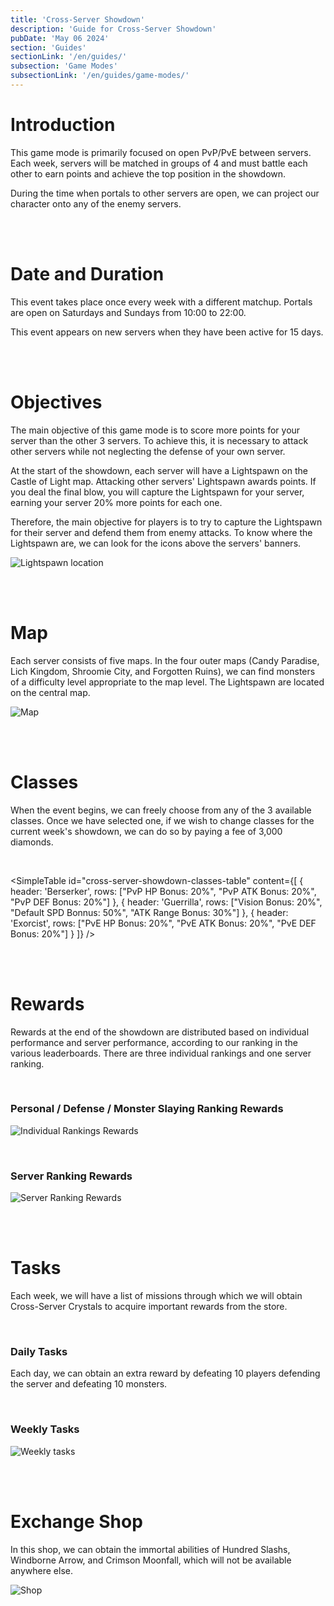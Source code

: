 ```yaml
---
title: 'Cross-Server Showdown'
description: 'Guide for Cross-Server Showdown'
pubDate: 'May 06 2024'
section: 'Guides'
sectionLink: '/en/guides/'
subsection: 'Game Modes'
subsectionLink: '/en/guides/game-modes/'
---
```




# Introduction
This game mode is primarily focused on open PvP/PvE between servers.
Each week, servers will be matched in groups of 4 and must battle each other to earn points and achieve the top position in the showdown.

During the time when portals to other servers are open, we can project our character onto any of the enemy servers.


<br/>
<br/>


# Date and Duration
This event takes place once every week with a different matchup.
Portals are open on Saturdays and Sundays from 10:00 to 22:00.

This event appears on new servers when they have been active for 15 days.


<br/>
<br/>


# Objectives
The main objective of this game mode is to score more points for your server than the other 3 servers.
To achieve this, it is necessary to attack other servers while not neglecting the defense of your own server.

At the start of the showdown, each server will have a Lightspawn on the Castle of Light map.
Attacking other servers' Lightspawn awards points.
If you deal the final blow, you will capture the Lightspawn for your server, earning your server 20% more points for each one.

Therefore, the main objective for players is to try to capture the Lightspawn for their server and defend them from enemy attacks.
To know where the Lightspawn are, we can look for the icons above the servers' banners.

![Lightspawn location](/assets/img/guides/game-modes/cross-server-showdown/lightspawn_location.webp)


<br/>
<br/>


# Map
Each server consists of five maps.
In the four outer maps (Candy Paradise, Lich Kingdom, Shroomie City, and Forgotten Ruins), we can find monsters of a difficulty level appropriate to the map level.
The Lightspawn are located on the central map.

![Map](/assets/img/guides/game-modes/cross-server-showdown/map.webp)


<br/>
<br/>


# Classes
When the event begins, we can freely choose from any of the 3 available classes.
Once we have selected one, if we wish to change classes for the current week's showdown, we can do so by paying a fee of 3,000 diamonds.

<br/>

<SimpleTable
    id="cross-server-showdown-classes-table"
    content={[
        {
            header: 'Berserker',
            rows: ["PvP HP Bonus: 20%", "PvP ATK Bonus: 20%", "PvP DEF Bonus: 20%"]
        },
        {
            header: 'Guerrilla',
            rows: ["Vision Bonus: 20%", "Default SPD Bonnus: 50%", "ATK Range Bonus: 30%"]
        },
        {
            header: 'Exorcist',
            rows: ["PvE HP Bonus: 20%", "PvE ATK Bonus: 20%", "PvE DEF Bonus: 20%"]
        }
    ]}
/>



<br/>
<br/>


# Rewards
Rewards at the end of the showdown are distributed based on individual performance and server performance, according to our ranking in the various leaderboards.
There are three individual rankings and one server ranking.

<br/>

### Personal / Defense / Monster Slaying Ranking Rewards

![Individual Rankings Rewards](/assets/img/guides/game-modes/cross-server-showdown/rewards_individual.webp)

<br/>

### Server Ranking Rewards

![Server Ranking Rewards](/assets/img/guides/game-modes/cross-server-showdown/rewards_server.webp)


<br/>
<br/>


# Tasks
Each week, we will have a list of missions through which we will obtain Cross-Server Crystals to acquire important rewards from the store.

<br/>

### Daily Tasks
Each day, we can obtain an extra reward by defeating 10 players defending the server and defeating 10 monsters.

<br/>

### Weekly Tasks
![Weekly tasks](/assets/img/guides/game-modes/cross-server-showdown/tasks.webp)


<br/>
<br/>


# Exchange Shop
In this shop, we can obtain the immortal abilities of Hundred Slashs, Windborne Arrow, and Crimson Moonfall, which will not be available anywhere else.

![Shop](/assets/img/guides/game-modes/cross-server-showdown/shop.webp)